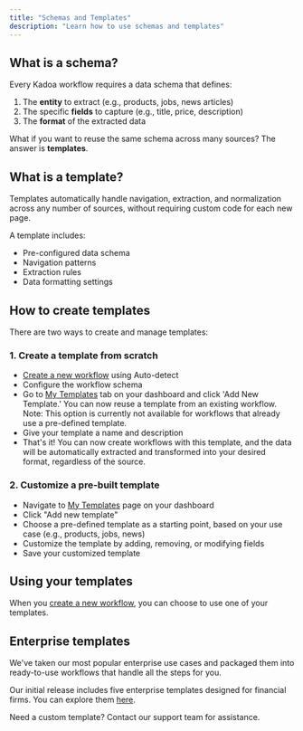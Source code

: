 ```yaml
---
title: "Schemas and Templates"
description: "Learn how to use schemas and templates"
---
```


## What is a schema?

Every Kadoa workflow requires a data schema that defines:
1. The **entity** to extract (e.g., products, jobs, news articles)
2. The specific **fields** to capture (e.g., title, price, description)
3. The **format** of the extracted data


What if you want to reuse the same schema across many sources? The answer is **templates**.

## What is a template?
Templates automatically handle navigation, extraction, and normalization across any number of sources, without requiring custom code for each new page.

A template includes:
- Pre-configured data schema
- Navigation patterns
- Extraction rules
- Data formatting settings


## How to create templates

There are two ways to create and manage templates:

### 1. Create a template from scratch

* [Create a new workflow](https://kadoa.com/add) using Auto-detect
* Configure the workflow schema
* Go to [My Templates](https://www.kadoa.com/my-templates) tab on your dashboard and click 'Add New Template.' You can now reuse a template from an existing workflow. Note: This option is currently not available for workflows that already use a pre-defined template.
* Give your template a name and description
* That's it! You can now create workflows with this template, and the data will be automatically extracted and transformed into your desired format, regardless of the source.

### 2. Customize a pre-built template

* Navigate to [My Templates](https://www.kadoa.com/my-templates) page on your dashboard
* Click "Add new template"
* Choose a pre-defined template as a starting point, based on your use case (e.g., products, jobs, news)
* Customize the template by adding, removing, or modifying fields
* Save your customized template

## Using your templates

When you [create a new workflow](https://kadoa.com/add), you can choose to use one of your templates.

## Enterprise templates

We've taken our most popular enterprise use cases and packaged them into ready-to-use workflows that handle all the steps for you.

Our initial release includes five enterprise templates designed for financial firms. You can explore them [here](https://www.kadoa.com/templates).

Need a custom template? Contact our support team for assistance.
